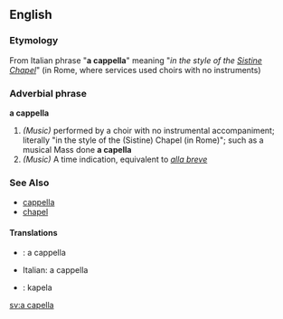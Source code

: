 ==English==

===Etymology===
From Italian phrase "'''a cappella'''" meaning "''in the style of the [[Sistine Chapel]]''" (in Rome, where services used choirs with no instruments)

===Adverbial phrase===
'''a cappella'''
#''(Music)'' performed by a choir with no instrumental accompaniment; literally "in the style of the (Sistine) Chapel (in Rome)"; such as a musical Mass done '''a capella'''
#''(Music)'' A time indication, equivalent to ''[[alla breve]]''

===See Also===
*[[cappella]]
*[[chapel]]

==== Translations ====

* {{de}}: a cappella
* Italian: a cappella
* {{lt}}: kapela

[[sv:a capella]]